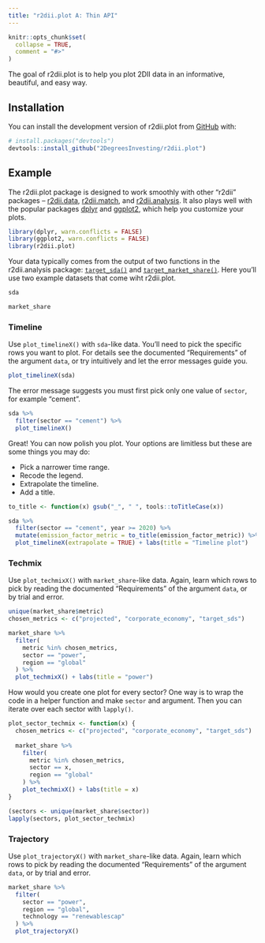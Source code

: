 ```yaml
---
title: "r2dii.plot A: Thin API"
---
```


```r
knitr::opts_chunk$set(
  collapse = TRUE,
  comment = "#>"
)
```

The goal of r2dii.plot is to help you plot 2DII data in an informative,
beautiful, and easy way.

## Installation

You can install the development version of r2dii.plot from
[GitHub](https://github.com/2DegreesInvesting/r2dii.plot) with:

```r
# install.packages("devtools")
devtools::install_github("2DegreesInvesting/r2dii.plot")
```

## Example

The r2dii.plot package is designed to work smoothly with other "r2dii" packages
-- [r2dii.data](https://2degreesinvesting.github.io/r2dii.data/),
[r2dii.match](https://2degreesinvesting.github.io/r2dii.match/), and
[r2dii.analysis](https://2degreesinvesting.github.io/r2dii.analysis/). It also
plays well with the popular packages [dplyr](https://www.tidyverse.org/) and
[ggplot2](https://ggplot2.tidyverse.org/), which help you customize your plots.

```r
library(dplyr, warn.conflicts = FALSE)
library(ggplot2, warn.conflicts = FALSE)
library(r2dii.plot)
```

Your data typically comes from the output of two functions in the
r2dii.analysis package:
[`target_sda()`](https://2degreesinvesting.github.io/r2dii.analysis/reference/target_sda.html)
and
[`target_market_share()`](https://2degreesinvesting.github.io/r2dii.analysis/reference/target_market_share.html).
Here you'll use two example datasets that come wiht r2dii.plot.

```r
sda

market_share
```

### Timeline

Use `plot_timelineX()` with `sda`-like data. You'll need to pick the
specific rows you want to plot. For details see the documented "Requirements" of
the argument `data`, or try intuitively and let the error messages guide you.

```r
plot_timelineX(sda)
```

The error message suggests you must first pick only one value of `sector`, for
example "cement".

```r
sda %>% 
  filter(sector == "cement") %>% 
  plot_timelineX()
```

Great! You can now polish you plot. Your options are limitless but these are
some things you may do:

* Pick a narrower time range.
* Recode the legend.
* Extrapolate the timeline.
* Add a title. 

```r
to_title <- function(x) gsub("_", " ", tools::toTitleCase(x))

sda %>% 
  filter(sector == "cement", year >= 2020) %>% 
  mutate(emission_factor_metric = to_title(emission_factor_metric)) %>% 
  plot_timelineX(extrapolate = TRUE) + labs(title = "Timeline plot")
```

### Techmix

Use `plot_techmixX()` with `market_share`-like data. Again, learn which rows to
pick by reading the documented "Requirements" of the argument `data`, or by trial and error.

```r
unique(market_share$metric)
chosen_metrics <- c("projected", "corporate_economy", "target_sds")

market_share %>%
  filter(
    metric %in% chosen_metrics,
    sector == "power",
    region == "global"
  ) %>% 
  plot_techmixX() + labs(title = "power")
```

How would you create one plot for every sector? One way is to wrap the code
in a helper function and make `sector` and argument. Then you can iterate over
each sector with `lapply()`.

```r
plot_sector_techmix <- function(x) {
  chosen_metrics <- c("projected", "corporate_economy", "target_sds")
  
  market_share %>%
    filter(
      metric %in% chosen_metrics,
      sector == x,
      region == "global"
    ) %>%
    plot_techmixX() + labs(title = x)
}

(sectors <- unique(market_share$sector))
lapply(sectors, plot_sector_techmix)
```


### Trajectory

Use `plot_trajectoryX()` with `market_share`-like data. Again, learn which rows
to pick by reading the documented "Requirements" of the argument `data`, or by
trial and error.

```r
market_share %>% 
  filter(
    sector == "power", 
    region == "global", 
    technology == "renewablescap"
  ) %>% 
  plot_trajectoryX()
```
